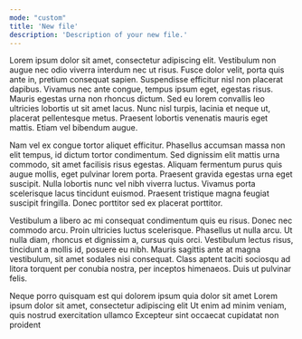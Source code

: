 ```yaml
---
mode: "custom"
title: 'New file'
description: 'Description of your new file.'
---
```


<p>Lorem ipsum dolor sit amet, consectetur adipiscing elit. Vestibulum non augue nec odio viverra interdum nec ut risus. Fusce dolor velit, porta quis ante in, pretium consequat sapien. Suspendisse efficitur nisl non placerat dapibus. Vivamus nec ante congue, tempus ipsum eget, egestas risus. Mauris egestas urna non rhoncus dictum. Sed eu lorem convallis leo ultricies lobortis ut sit amet lacus. Nunc nisl turpis, lacinia et neque ut, placerat pellentesque metus. Praesent lobortis venenatis mauris eget mattis. Etiam vel bibendum augue.

Nam vel ex congue tortor aliquet efficitur. Phasellus accumsan massa non elit tempus, id dictum tortor condimentum. Sed dignissim elit mattis urna commodo, sit amet facilisis risus egestas. Aliquam fermentum purus quis augue mollis, eget pulvinar lorem porta. Praesent gravida egestas urna eget suscipit. Nulla lobortis nunc vel nibh viverra luctus. Vivamus porta scelerisque lacus tincidunt euismod. Praesent tristique magna feugiat suscipit fringilla. Donec porttitor sed ex placerat porttitor.

Vestibulum a libero ac mi consequat condimentum quis eu risus. Donec nec commodo arcu. Proin ultricies luctus scelerisque. Phasellus ut nulla arcu. Ut nulla diam, rhoncus et dignissim a, cursus quis orci. Vestibulum lectus risus, tincidunt a mollis id, posuere eu nibh. Mauris sagittis ante at magna vestibulum, sit amet sodales nisi consequat. Class aptent taciti sociosqu ad litora torquent per conubia nostra, per inceptos himenaeos. Duis ut pulvinar felis.
</p>

<CardGroup cols={2}>
  <Card title="First Card" icon="square-1">
    Neque porro quisquam est qui dolorem ipsum quia dolor sit amet
  </Card>
  <Card title="Second Card" icon="square-2">
    Lorem ipsum dolor sit amet, consectetur adipiscing elit
  </Card>
  <Card title="Third Card" icon="square-3">
    Ut enim ad minim veniam, quis nostrud exercitation ullamco
  </Card>
  <Card title="Fourth Card" icon="square-4">
    Excepteur sint occaecat cupidatat non proident
  </Card>
</CardGroup>